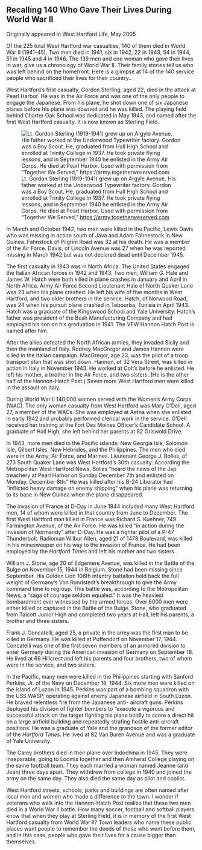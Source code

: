 ## Recalling 140 Who Gave Their Lives During World War II {-}

Originally appeared in West Hartford Life, May 2005

Of the 225 total West Hartford war casualties, 140 of them died in World War II (1941-45). Two men died in 1941, six in 1942, 22 in 1943, 54 in 1944, 51 in 1945 and 4 in 1946. The 139 men and one woman who gave their lives in war, give us a chronology of World War II. Their family stories tell us who was left behind on the homefront. Here is a glimpse at 14 of the 140 service people who sacrificed their lives for their country..

West Hartford’s first casualty, Gordon Sterling, aged 22, died in the attack at Pearl Harbor. He was in the Air Force and was one of the only people to engage the Japanese. From his plane, he shot down one of six Japanese planes before his plane was downed and he was killed. The playing field behind Charter Oak School was dedicated in May 1943, and named after the first West Hartford casualty. It is now known as Sterling Field.

![Lt. Gordon Sterling (1919-1941) grew up on Argyle Avenue. His father worked at the Underwood Typewriter factory. Gordon was a Boy Scout. He, graduated from Hall High School and enrolled at Trinity College in 1937. He took private flying lessons, and in September 1940 he enlisted in the Army Air Corps. He died at Pearl Harbor. Used with permission from “Together We Served,” <https://army.togetherweserved.com>](images/08-sterling.jpg)

In March and October 1942, two men were killed in the Pacific, Lewis Davis who was missing in action south of Java and Adam Fahnestock in New Guinea. Fahnstock of Pilgrim Road was 32 at his death. He was a member of the Air Force. Davis, of Lincoln Avenue was 27 when he was reported missing in March 1942 but was not declared dead until December 1945.

The first casualty in 1943 was in North Africa. The United States engaged the Italian African forces in 1942 and 1943. Two men, William G. Hale and James W. Hatch were both killed in plane crashes in January and April in North Africa. Army Air Force Second Lieutenant Hale of North Quaker Lane was 23 when his plane crashed. He left his wife of five months in West Hartford, and two older brothers in the service. Hatch, of Norwood Road, was 24 when his pursuit plane crashed in Tebourba, Tunisia in April 1943. Hatch was a graduate of the Kingswood School and Yale University. Hatch’s father was president of the Bush Manufacturing Company and had employed his son on his graduation in 1941. The VFW Hannon Hatch Post is named after him.

After the allies defeated the North African armies, they invaded Sicily and then the mainland of Italy. Rodney MacGregor and James Hannon were killed in the Italian campaign. MacGregor, age 23, was the pilot of a troop transport plan that was shot down. Hannon, of 32 Vera Street, was killed in action in Italy in November 1943. He worked at Colt’s before he enlisted. He left his mother, a brother in the Air Force, and two sisters. (He is the other half of the Hannon-Hatch Post.) Seven more West Hartford men were killed in the assault on Italy.

During World War II 140,000 women served with the Women’s Army Corps (WAC). The only woman casualty from West Hartford was Mary O’Dell, aged 27, a member of the WACs. She was employed at Aetna when she enlisted in early 1942 and probably performed clerical work in the service. O’Dell received her training at the Fort Des Moines Officer’s Candidate School. A graduate of Hall High, she left behind her parents at 82 Griswold Drive.

In 1943, more men died in the Pacific islands: New Georgia Isle, Solomon Isle, Gilbert Isles, New Hebrides, and the Philippines. The men who died were in the Army, Air Force, and Marines. Lieutenant George J. Bolles, of 273 South Quaker Lane was West Hartford’s 30th casualty. According the Metropolitan West Hartford News, Bolles “heard the news of the Jap treachery at Pearl Harbor on Sunday December 7th and enlisted on Monday, December 8th.” He was killed after his B-24 Liberator had “inflicted heavy damage on enemy shipping” when his plane was returning to its base in New Guinea when the plane disappeared.

The invasion of France at D-Day in June 1944 included many West Hartford men, 14 of whom were killed in that country from June to December. The first West Hartford man killed in France was Richard S. Kuehner, 749 Farmington Avenue, of the Air Force. He was killed “in action during the invasion of Normandy” after D-Day. He was a fighter pilot of a P-47 Thunderbolt. Radioman Wilbur Allen, aged 21 of 1478 Boulevard, was killed in his minesweeper on his way to the invasion of France. He had been employed by the *Hartford Times* and left his mother and two sisters.

William J. Stone, age 20 of Edgemere Avenue, was killed in the Battle of the Bulge on November 15, 1944 in Belgium. Stone had been missing since September. His Golden Lion 106th infantry battalion held back the full weight of Germany’s Von Rundstedt’s breakthrough to give the Army command time to regroup. This battle was, according to the Metropolitan News, a “saga of courage seldom equaled.” It was the heaviest bombardment ever witnessed by the armed forces. Over 8000 men were either killed or captured in the Battle of the Bulge. Stone, who graduated from Talcott Junior High and completed two years at Hall, left his parents, a brother and three sisters.

Frank J. Concatelli, aged 25, a private in the army was the first man to be killed in Germany. He was killed at Puffendorf on November 17, 1944. Concatelli was one of the first seven members of an armored division to enter Germany during the American invasion of Germany on September 18. He lived at 69 Hillcrest and left his parents and four brothers, two of whom were in the service, and two sisters.

In the Pacific, many men were killed in the Philippines starting with Sanford Perkins, Jr. of the Navy on December 18, 1944. Six more men were killed on the island of Luzon in 1945. Perkins was part of a bombing squadron with the USS WASP, operating against enemy Japanese airfield in South Luzon. He braved relentless fire from the Japanese anti- aircraft guns. Perkins deployed his division of fighter bombers to “execute a vigorous and successful attack on the target fighting his plane boldly to score a direct hit on a large airfield building and repeatedly strafing hostile anti-aircraft positions. He was a graduate of Yale and the grandson of the former editor of the *Hartford Times*. He lived at 82 Van Buren Avenue and was a graduate of Yale University.

The Carey brothers died in their plane over Indochina in 1945. They were inseparable, going to Loomis together and then Amherst College playing on the same football team. They each married a woman named Jeanne (and Jean) three days apart. They withdrew from college in 1940 and joined the army on the same day. They also died the same day as pilot and copilot.

West Hartford streets, schools, parks and buildings are often named after local men and women who made a difference to the town. I wonder if veterans who walk into the Hannon-Hatch Post realize that these two men died in a World War II battle. How many soccer, football and softball players know that when they play at Sterling Field, it is in memory of the first West Hartford casualty from World War II? Town leaders who name these public places want people to remember the deeds of those who went before them, and in this case, people who gave their lives for a cause bigger than themselves.
